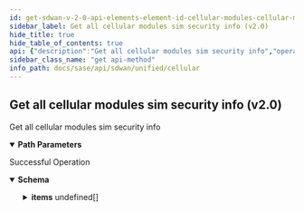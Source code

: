 ```yaml
---
id: get-sdwan-v-2-0-api-elements-element-id-cellular-modules-cellular-module-id-sim-security
sidebar_label: Get all cellular modules sim security info (v2.0)
hide_title: true
hide_table_of_contents: true
api: {"description":"Get all cellular modules sim security info","operationId":"get-sdwan-v2.0-api-elements-element_id-cellular_modules-cellular_module_id-sim_security","parameters":[{"description":"Element Id","in":"path","name":"element_id","required":true,"schema":{"description":"Element Id","type":"string"}},{"description":"Cellular Module Id","in":"path","name":"cellular_module_id","required":true,"schema":{"description":"Cellular Module Id","type":"string"}}],"responses":{"200":{"content":{"application/json":{"schema":{"allOf":[{"properties":{"count":{"format":"int32","type":"integer"},"id":{"type":"string"},"type":{"type":"string"}}},{"properties":{"items":{"items":{"properties":{"description":{"description":"Description: Size(max = 256, error = DESCRIPTION_EXCEEDS_LIMIT: Description length exceeds limit, min = 0) ","type":"string"},"id":{"description":"Id","type":"string"},"name":{"description":"Name: Required(error = NAME_REQD: Please provide resource name.) Size(max = 128, error = NAME_EXCEEDS_LIMIT: Name of the resource exceeds limit., min = 0) ","type":"string"},"pin":{"description":"Pin: Size(max = 256, error = SIM_SECURITY_CONFIG_INVALID_PIN: Sim security invalid pin - Null pin allowed. For non-null pin, must be numeric with minimum 4 and maximum 8 digits, and must be sent as a base64 encoded string., min = 0) ","type":"string"},"remove_pin":{"description":"Remove Pin: Required(error = SIM_SECURITY_CONFIG_REMOVE_PIN_REQD: Sim security remove pin required. Must be false when pin is non-null and must be true when pin is null.) ","type":"boolean"},"slot_number":{"description":"Slot Number: NotNull(error = SIM_SECURITY_CONFIG_SLOT_NUMBER_REQD: Sim slot number required.) ","format":"int32","type":"integer"},"tags":{"description":"Tags: ListString(allowDuplicate = false, allowEmpty = true, allowNull = true, length = 128, listMaxSize = 10, error = INVALID_TAG: Maximum 10 Unique tags of length 1024 each are allowed, noTrim = false, regex = [^,\\\\s]+, required = false) ","items":{"description":"Tags","type":"string"},"type":"array"}},"required":["remove_pin","slot_number","name"]},"type":"array"}},"type":"object"}]}}},"description":"Successful Operation"}},"tags":["Cellular"],"method":"get","path":"/sdwan/v2.0/api/elements/{element_id}/cellular_modules/{cellular_module_id}/sim_security","info":{"contact":{},"description":"List of APIs used to manage the cellular device, services, APN profiles, and modules.","title":"Cellular","version":"Latest"},"postman":{"name":"Get all cellular modules sim security info (v2.0)","description":{"content":"Get all cellular modules sim security info","type":"text/plain"},"url":{"path":["sdwan","v2.0","api","elements",":element_id","cellular_modules",":cellular_module_id","sim_security"],"host":["{{baseUrl}}"],"query":[],"variable":[{"disabled":false,"description":{"content":"(Required) Element Id","type":"text/plain"},"type":"any","value":"","key":"element_id"},{"disabled":false,"description":{"content":"(Required) Cellular Module Id","type":"text/plain"},"type":"any","value":"","key":"cellular_module_id"}]},"header":[{"key":"Accept","value":"application/json"}],"method":"GET"}}
sidebar_class_name: "get api-method"
info_path: docs/sase/api/sdwan/unified/cellular
---
```



## Get all cellular modules sim security info (v2.0)



Get all cellular modules sim security info

<details style={{"marginBottom":"1rem"}} data-collapsed={false} open={true}><summary style={{}}><strong>Path Parameters</strong></summary><div><ul><ParamsItem className={"paramsItem"} param={{"description":"Element Id","in":"path","name":"element_id","required":true,"schema":{"description":"Element Id","type":"string"}}}></ParamsItem><ParamsItem className={"paramsItem"} param={{"description":"Cellular Module Id","in":"path","name":"cellular_module_id","required":true,"schema":{"description":"Cellular Module Id","type":"string"}}}></ParamsItem></ul></div></details><div><ApiTabs><TabItem label={"200"} value={"200"}><div>

Successful Operation

</div><div><MimeTabs groupId={"mime-type"}><TabItem label={"application/json"} value={"application/json"}><SchemaTabs groupId={"schema-tabs"}><TabTtem label={"Schema"} value={"Schema"}><details style={{}} data-collapsed={false} open={true}><summary style={{"textAlign":"left"}}><strong>Schema</strong></summary><div style={{"textAlign":"left","marginLeft":"1rem"}}></div><ul style={{"marginLeft":"1rem"}}><SchemaItem collapsible={false} name={"count"} required={false} schemaDescription={undefined} schemaName={"int32"} qualifierMessage={undefined} defaultValue={undefined}></SchemaItem><SchemaItem collapsible={false} name={"id"} required={false} schemaDescription={undefined} schemaName={"string"} qualifierMessage={undefined} defaultValue={undefined}></SchemaItem><SchemaItem collapsible={false} name={"type"} required={false} schemaDescription={undefined} schemaName={"string"} qualifierMessage={undefined} defaultValue={undefined}></SchemaItem><SchemaItem collapsible={true} className={"schemaItem"}><details style={{}}><summary style={{}}><strong>items</strong><span style={{"opacity":"0.6"}}> undefined[]</span></summary><div style={{"marginLeft":"1rem"}}><SchemaItem collapsible={false} name={"description"} required={false} schemaDescription={"Description: Size(max = 256, error = DESCRIPTION_EXCEEDS_LIMIT: Description length exceeds limit, min = 0) "} schemaName={"string"} qualifierMessage={undefined} defaultValue={undefined}></SchemaItem><SchemaItem collapsible={false} name={"id"} required={false} schemaDescription={"Id"} schemaName={"string"} qualifierMessage={undefined} defaultValue={undefined}></SchemaItem><SchemaItem collapsible={false} name={"name"} required={false} schemaDescription={"Name: Required(error = NAME_REQD: Please provide resource name.) Size(max = 128, error = NAME_EXCEEDS_LIMIT: Name of the resource exceeds limit., min = 0) "} schemaName={"string"} qualifierMessage={undefined} defaultValue={undefined}></SchemaItem><SchemaItem collapsible={false} name={"pin"} required={false} schemaDescription={"Pin: Size(max = 256, error = SIM_SECURITY_CONFIG_INVALID_PIN: Sim security invalid pin - Null pin allowed. For non-null pin, must be numeric with minimum 4 and maximum 8 digits, and must be sent as a base64 encoded string., min = 0) "} schemaName={"string"} qualifierMessage={undefined} defaultValue={undefined}></SchemaItem><SchemaItem collapsible={false} name={"remove_pin"} required={false} schemaDescription={"Remove Pin: Required(error = SIM_SECURITY_CONFIG_REMOVE_PIN_REQD: Sim security remove pin required. Must be false when pin is non-null and must be true when pin is null.) "} schemaName={"boolean"} qualifierMessage={undefined} defaultValue={undefined}></SchemaItem><SchemaItem collapsible={false} name={"slot_number"} required={false} schemaDescription={"Slot Number: NotNull(error = SIM_SECURITY_CONFIG_SLOT_NUMBER_REQD: Sim slot number required.) "} schemaName={"int32"} qualifierMessage={undefined} defaultValue={undefined}></SchemaItem><SchemaItem collapsible={false} name={"tags"} required={false} schemaDescription={"Tags: ListString(allowDuplicate = false, allowEmpty = true, allowNull = true, length = 128, listMaxSize = 10, error = INVALID_TAG: Maximum 10 Unique tags of length 1024 each are allowed, noTrim = false, regex = [^,\\\\s]+, required = false) "} schemaName={"string[]"} qualifierMessage={undefined} defaultValue={undefined}></SchemaItem></div></details></SchemaItem></ul></details></TabTtem></SchemaTabs></TabItem></MimeTabs></div></TabItem></ApiTabs></div>
      